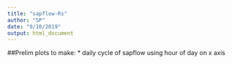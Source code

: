 ```yaml
---
title: "sapflow-Rs"
author: "SP"
date: "9/10/2019"
output: html_document
---
```


##Prelim plots to make:
* daily cycle of sapflow using hour of day on x axis

